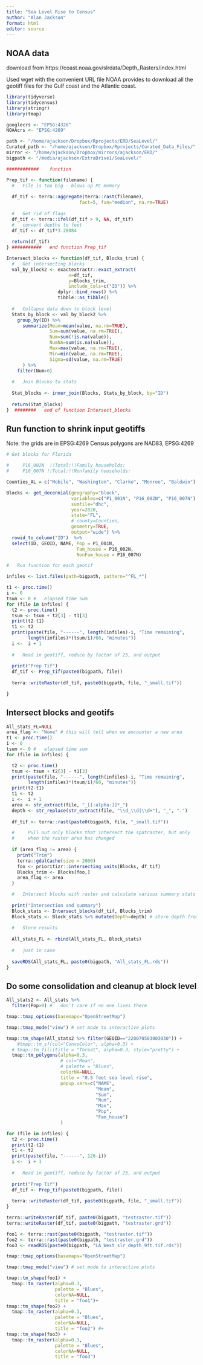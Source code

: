 ```yaml
---
title: "Sea Level Rise to Census"
author: "Alan Jackson"
format: html
editor: source
---
```



##        NOAA data

download from https://coast.noaa.gov/slrdata/Depth_Rasters/index.html

Used wget with the convenient URL file NOAA provides to download all
the geotiff files for the Gulf coast and the Atlantic coast.



```r

library(tidyverse)
library(tidycensus)
library(stringr)
library(tmap)

googlecrs <- "EPSG:4326"
NOAAcrs <- "EPSG:4269"

path <- "/home/ajackson/Dropbox/Rprojects/ERD/SeaLevel/"
Curated_path <- "/home/ajackson/Dropbox/Rprojects/Curated_Data_Files/"
mirror <- "/home/ajackson/Dropbox/mirrors/ajackson/ERD/"
bigpath <- "/media/ajackson/ExtraDrive1/SeaLevel/"

############    function

Prep_tif <- function(filename) {
  #   File is too big - blows up PC memory
  
  df_tif <- terra::aggregate(terra::rast(filename), 
                           fact=5, fun="median", na.rm=TRUE)
  
  #   Get rid of flags
  df_tif <- terra::ifel(df_tif > 9, NA, df_tif)
  #   convert depths to feet
  df_tif <- df_tif*3.28084
  
  return(df_tif)
} ###########   end function Prep_tif

Intersect_blocks <- function(df_tif, Blocks_trim) {
  #   Get intersecting blocks
  val_by_block2 <- exactextractr::exact_extract(
                       x=df_tif,
                       y=Blocks_trim,
                       include_cols=c("ID")) %>% 
                   dplyr::bind_rows() %>%
                   tibble::as_tibble()
  
  #   Collapse data down to block level
  Stats_by_block <- val_by_block2 %>% 
    group_by(ID) %>% 
      summarize(Mean=mean(value, na.rm=TRUE),
                Sum=sum(value, na.rm=TRUE),
                Num=sum(!is.na(value)),
                NumNA=sum(is.na(value)),
                Max=max(value, na.rm=TRUE),
                Min=min(value, na.rm=TRUE),
                Sigma=sd(value, na.rm=TRUE)
      ) %>% 
    filter(Num>0)
  
  #   Join Blocks to stats
  
  Stat_blocks <- inner_join(Blocks, Stats_by_block, by="ID")
  
  return(Stat_blocks)
}  ########   end of function Intersect_blocks

```

##        Run function to shrink input geotiffs

Note: the grids are in EPSG:4269
Census polygons are NAD83, EPSG:4269

```r
# Get blocks for Florida

#     P16_002N  !!Total:!!Family households:
#     P16_007N !!Total:!!Nonfamily households:

Counties_AL = c("Mobile", "Washington", "Clarke", "Monroe", "Baldwin")

Blocks <- get_decennial(geography="block",
                        variables=c("P1_001N", "P16_002N", "P16_007N"),
                        sumfile="dhc",
                        year=2020,
                        state="FL",
                        # county=Counties,
                        geometry=TRUE,
                        output="wide") %>% 
  rowid_to_column("ID")  %>%  
  select(ID, GEOID, NAME, Pop = P1_001N, 
                          Fam_house = P16_002N, 
                          NonFam_house = P16_007N)

#   Run function for each geotif

infiles <- list.files(path=bigpath, pattern="^FL_*") 

t1 <- proc.time()
i <- 0
tsum <- 0 #   elapsed time sum
for (file in infiles) {
  t2 <- proc.time()
  tsum <- tsum + t2[3] - t1[3]
  print(t2-t1)
  t1 <- t2
  print(paste(file, "------", length(infiles)-i, "Time remaining",
        length(infiles)*(tsum/i)/60, "minutes"))
  i <-  i + 1
  
  #   Read in geotiff, reduce by factor of 25, and output
  
  print("Prep Tif")
  df_tif <- Prep_tif(paste0(bigpath, file))
  
  terra::writeRaster(df_tif, paste0(bigpath, file, "_small.tif"))

}
```

##        Intersect blocks and geotifs

```r

All_stats_FL=NULL
area_flag <- "None" # this will tell when we encounter a new area
t1 <- proc.time()
i <- 0
tsum <- 0 #   elapsed time sum
for (file in infiles) {

  t2 <- proc.time()
  tsum <- tsum + t2[3] - t1[3]
  print(paste(file, "------", length(infiles)-i, "Time remaining",
        length(infiles)*(tsum/i)/60, "minutes"))
  print(t2-t1)
  t1 <- t2
  i <-  i + 1
  area <- str_extract(file, "_[[:alpha:]]*_")
  depth <- str_replace(str_extract(file, "\\d_\\d|\\d+"), "_", ".")
  
  df_tif <- terra::rast(paste0(bigpath, file, "_small.tif"))

  #     Pull out only blocks that intersect the spatraster, but only
  #     when the raster area has changed
  
  if (area_flag != area) {
    print("Trim")
    terra::gdalCache(size = 2000)
    foo <- prioritizr::intersecting_units(Blocks, df_tif)
    Blocks_trim <- Blocks[foo,]
    area_flag <- area
  }

  #   Intersect blocks with raster and calculate various summary stats 
  
  print("Intersection and summary")
  Block_stats <- Intersect_blocks(df_tif, Blocks_trim) 
  Block_stats <- Block_stats %>% mutate(Depth=depth) # store depth from filename
  
  #   Store results
  
  All_stats_FL <- rbind(All_stats_FL, Block_stats)
  
  #   just in case
  
  saveRDS(All_stats_FL, paste0(bigpath, "All_stats_FL.rds"))
}
```


##        Do some consolidation and cleanup at block level

```r

All_stats2 <- All_stats %>% 
  filter(Pop>0) #   don't care if no one lives there

```

```r
tmap::tmap_options(basemaps="OpenStreetMap")

tmap::tmap_mode("view") # set mode to interactive plots

tmap::tm_shape(All_stats2 %>% filter(GEOID=="220070503003030")) + 
    #tmap::tm_sf(col="ConvoColor", alpha=0.3) +
  # tmap::tm_fill(title = "Threat", alpha=0.3, style="pretty") +
  tmap::tm_polygons(alpha=0.3,
                    # col="Mean",
                    # palette = "Blues",
                    colorNA=NULL,
                    title = "0.5 feet sea level rise",
                    popup.vars=c("NAME",
                                 "Mean",
                                 "Sum",
                                 "Num",
                                 "Max",
                                 "Pop",
                                 "Fam_house")
                    )
```


```r
for (file in infiles) {
  t2 <- proc.time()
  print(t2-t1)
  t1 <- t2
  print(paste(file, "------", 126-i))
  i <-  i + 1
  
  #   Read in geotiff, reduce by factor of 25, and output
  
  print("Prep Tif")
  df_tif <- Prep_tif(paste0(bigpath, file))
  
  terra::writeRaster(df_tif, paste0(bigpath, file, "_small.tif"))
}

terra::writeRaster(df_tif, paste0(bigpath, "testraster.tif"))
terra::writeRaster(df_tif, paste0(bigpath, "testraster.grd"))

foo1 <- terra::rast(paste0(bigpath, "testraster.tif"))
foo2 <- terra::rast(paste0(bigpath, "testraster.grd"))
foo3 <- readRDS(paste0(bigpath, "LA_West_slr_depth_9ft.tif.rds"))

tmap::tmap_options(basemaps="OpenStreetMap")

tmap::tmap_mode("view") # set mode to interactive plots

tmap::tm_shape(foo1) + 
  tmap::tm_raster(alpha=0.3,
                  palette = "Blues",
                  colorNA=NULL,
                  title = "foo1")+
tmap::tm_shape(foo2) + 
  tmap::tm_raster(alpha=0.3,
                  palette = "Blues",
                  colorNA=NULL,
                  title = "foo2") #+
tmap::tm_shape(foo3) + 
  tmap::tm_raster(alpha=0.3,
                  palette = "Blues",
                  colorNA=NULL,
                  title = "foo3")
```

